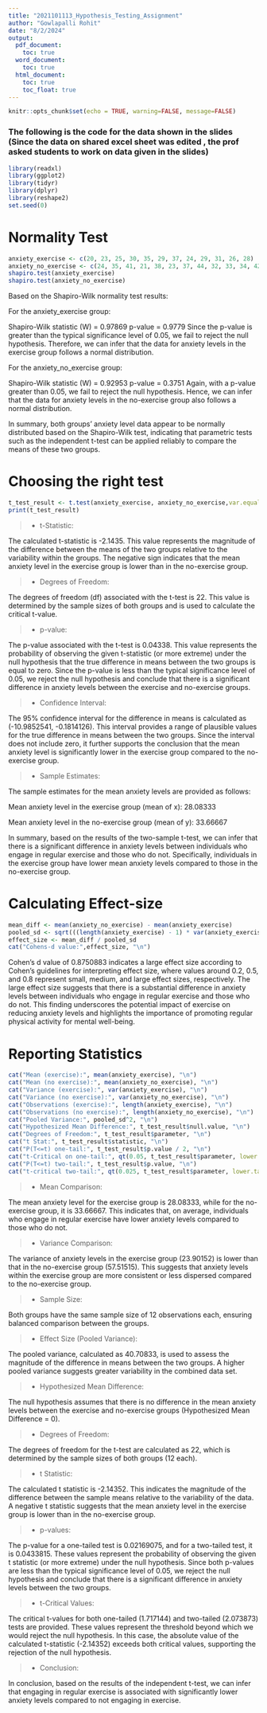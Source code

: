 ```yaml
---
title: "2021101113_Hypothesis_Testing_Assignment"
author: "Gowlapalli Rohit"
date: "8/2/2024"
output:
  pdf_document: 
    toc: true
  word_document:
    toc: true
  html_document:
    toc: true
    toc_float: true
---
```


```r
knitr::opts_chunk$set(echo = TRUE, warning=FALSE, message=FALSE)
```

### The following is the code for the data shown in the slides (Since the data on shared excel sheet was edited , the prof asked students to work on data given in the slides)
```r
library(readxl)
library(ggplot2)
library(tidyr)
library(dplyr)
library(reshape2)
set.seed(0)
```
# Normality Test
```r
anxiety_exercise <- c(20, 23, 25, 30, 35, 29, 37, 24, 29, 31, 26, 28)
anxiety_no_exercise <- c(24, 35, 41, 21, 38, 23, 37, 44, 32, 33, 34, 42)
shapiro.test(anxiety_exercise)
shapiro.test(anxiety_no_exercise)
```
Based on the Shapiro-Wilk normality test results:

For the anxiety_exercise group:

Shapiro-Wilk statistic (W) = 0.97869
p-value = 0.9779
Since the p-value is greater than the typical significance level of 0.05, we fail to reject the null hypothesis. Therefore, we can infer that the data for anxiety levels in the exercise group follows a normal distribution.

For the anxiety_no_exercise group:

Shapiro-Wilk statistic (W) = 0.92953
p-value = 0.3751
Again, with a p-value greater than 0.05, we fail to reject the null hypothesis. Hence, we can infer that the data for anxiety levels in the no-exercise group also follows a normal distribution.

In summary, both groups' anxiety level data appear to be normally distributed based on the Shapiro-Wilk test, indicating that parametric tests such as the independent t-test can be applied reliably to compare the means of these two groups.

# Choosing the right test
```r
t_test_result <- t.test(anxiety_exercise, anxiety_no_exercise,var.equal = TRUE)
print(t_test_result)
```
>* t-Statistic:

The calculated t-statistic is -2.1435. This value represents the magnitude of the difference between the means of the two groups relative to the variability within the groups. The negative sign indicates that the mean anxiety level in the exercise group is lower than in the no-exercise group.

>* Degrees of Freedom:

The degrees of freedom (df) associated with the t-test is 22. This value is determined by the sample sizes of both groups and is used to calculate the critical t-value.

>* p-value:

The p-value associated with the t-test is 0.04338. This value represents the probability of observing the given t-statistic (or more extreme) under the null hypothesis that the true difference in means between the two groups is equal to zero. Since the p-value is less than the typical significance level of 0.05, we reject the null hypothesis and conclude that there is a significant difference in anxiety levels between the exercise and no-exercise groups.

>* Confidence Interval:

The 95% confidence interval for the difference in means is calculated as (-10.9852541, -0.1814126). This interval provides a range of plausible values for the true difference in means between the two groups. Since the interval does not include zero, it further supports the conclusion that the mean anxiety level is significantly lower in the exercise group compared to the no-exercise group.

>* Sample Estimates:

The sample estimates for the mean anxiety levels are provided as follows:

Mean anxiety level in the exercise group (mean of x): 28.08333

Mean anxiety level in the no-exercise group (mean of y): 33.66667

In summary, based on the results of the two-sample t-test, we can infer that there is a significant difference in anxiety levels between individuals who engage in regular exercise and those who do not. Specifically, individuals in the exercise group have lower mean anxiety levels compared to those in the no-exercise group.


# Calculating Effect-size
```r
mean_diff <- mean(anxiety_no_exercise) - mean(anxiety_exercise)
pooled_sd <- sqrt(((length(anxiety_exercise) - 1) * var(anxiety_exercise) + (length(anxiety_no_exercise) - 1) * var(anxiety_no_exercise)) / (length(anxiety_exercise) + length(anxiety_no_exercise) - 2))
effect_size <- mean_diff / pooled_sd
cat("Cohens-d value:",effect_size, "\n")
```
Cohen's d value of 0.8750883 indicates a large effect size according to Cohen's guidelines for interpreting effect size, where values around 0.2, 0.5, and 0.8 represent small, medium, and large effect sizes, respectively. The large effect size suggests that there is a substantial difference in anxiety levels between individuals who engage in regular exercise and those who do not. This finding underscores the potential impact of exercise on reducing anxiety levels and highlights the importance of promoting regular physical activity for mental well-being.

# Reporting Statistics
```r
cat("Mean (exercise):", mean(anxiety_exercise), "\n")
cat("Mean (no exercise):", mean(anxiety_no_exercise), "\n")
cat("Variance (exercise):", var(anxiety_exercise), "\n")
cat("Variance (no exercise):", var(anxiety_no_exercise), "\n")
cat("Observations (exercise):", length(anxiety_exercise), "\n")
cat("Observations (no exercise):", length(anxiety_no_exercise), "\n")
cat("Pooled Variance:", pooled_sd^2, "\n")
cat("Hypothesized Mean Difference:", t_test_result$null.value, "\n")
cat("Degrees of Freedom:", t_test_result$parameter, "\n")
cat("t Stat:", t_test_result$statistic, "\n")
cat("P(T<=t) one-tail:", t_test_result$p.value / 2, "\n")
cat("t-Critical on one-tail:", qt(0.05, t_test_result$parameter, lower.tail = FALSE), "\n")
cat("P(T<=t) two-tail:", t_test_result$p.value, "\n")
cat("t-critical two-tail:", qt(0.025, t_test_result$parameter, lower.tail = FALSE), "\n")
```
>* Mean Comparison:

The mean anxiety level for the exercise group is 28.08333, while for the no-exercise group, it is 33.66667. This indicates that, on average, individuals who engage in regular exercise have lower anxiety levels compared to those who do not.

>* Variance Comparison:

The variance of anxiety levels in the exercise group (23.90152) is lower than that in the no-exercise group (57.51515). This suggests that anxiety levels within the exercise group are more consistent or less dispersed compared to the no-exercise group.

>* Sample Size:

Both groups have the same sample size of 12 observations each, ensuring balanced comparison between the groups.

>* Effect Size (Pooled Variance):

The pooled variance, calculated as 40.70833, is used to assess the magnitude of the difference in means between the two groups. A higher pooled variance suggests greater variability in the combined data set.

>* Hypothesized Mean Difference:

The null hypothesis assumes that there is no difference in the mean anxiety levels between the exercise and no-exercise groups (Hypothesized Mean Difference = 0).

>* Degrees of Freedom:

The degrees of freedom for the t-test are calculated as 22, which is determined by the sample sizes of both groups (12 each).

>* t Statistic:

The calculated t statistic is -2.14352. This indicates the magnitude of the difference between the sample means relative to the variability of the data. A negative t statistic suggests that the mean anxiety level in the exercise group is lower than in the no-exercise group.

>* p-values:

The p-value for a one-tailed test is 0.02169075, and for a two-tailed test, it is 0.0433815. These values represent the probability of observing the given t statistic (or more extreme) under the null hypothesis. Since both p-values are less than the typical significance level of 0.05, we reject the null hypothesis and conclude that there is a significant difference in anxiety levels between the two groups.

>* t-Critical Values:

The critical t-values for both one-tailed (1.717144) and two-tailed (2.073873) tests are provided. These values represent the threshold beyond which we would reject the null hypothesis. In this case, the absolute value of the calculated t-statistic (-2.14352) exceeds both critical values, supporting the rejection of the null hypothesis.

>* Conclusion:

In conclusion, based on the results of the independent t-test, we can infer that engaging in regular exercise is associated with significantly lower anxiety levels compared to not engaging in exercise.
